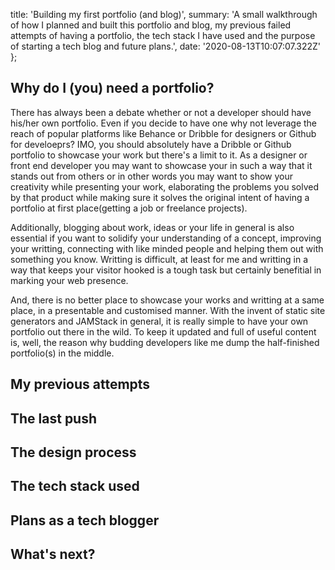   title: 'Building my first portfolio (and blog)',
  summary:
    'A small walkthrough of how I planned and built this portfolio and blog, my previous failed attempts of having a portfolio, the tech stack I have used and the purpose of starting a tech blog and future plans.',
  date: '2020-08-13T10:07:07.322Z'
};

## Why do I (you) need a portfolio?

There has always been a debate whether or not a developer should have his/her own portfolio. Even if you decide to have one why not leverage the reach of popular platforms like Behance or Dribble for designers or Github for develoeprs? IMO, you should absolutely have a Dribble or Github portfolio to showcase your work but there's a limit to it. As a designer or front end developer you may want to showcase your in such a way that it stands out from others or in other words you may want to show your creativity while presenting your work, elaborating the problems you solved by that product while making sure it solves the original intent of having a portfolio at first place(getting a job or freelance projects).

Additionally, blogging about work, ideas or your life in general is also essential if you want to solidify your understanding of a concept, improving your writting, connecting with like minded people and helping them out with something you know. Writting is difficult, at least for me and writting in a way that keeps your visitor hooked is a tough task but certainly benefitial in marking your web presence.

And, there is no better place to showcase your works and writting at a same place, in a presentable and customised manner. With the invent of static site generators and JAMStack in general, it is really simple to have your own portfolio out there in the wild. To keep it updated and full of useful content is, well, the reason why budding developers like me dump the half-finished portfolio(s) in the middle.

## My previous attempts

## The last push

## The design process

## The tech stack used

## Plans as a tech blogger

## What's next?
